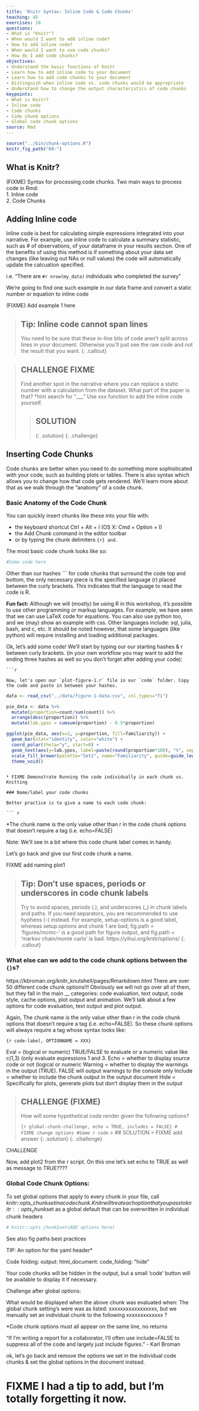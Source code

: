```yaml
---
title: 'Knitr Syntax: Inline Code & Code Chunks'
teaching: 45
exercises: 10
questions:
- What is "Knitr"?
- When would I want to add inline code?
- How to add inline code?
- When would I want to use code chunks?
- How do I add code chunks?
objectives:
- Understand the basic functions of Knitr
- Learn how to add inline code to your document
- Learn how to add code chunks to your document
- Distinguish when inline code vs. code chunks would be appropriate
- Understand how to change the output characteristics of code chunks
keypoints:
- What is Knitr?
- Inline code
- Code chunks
- Code chunk options
- Global code chunk options
source: Rmd
---
```


```r
source("../bin/chunk-options.R")
knitr_fig_path("09-")
```

## What is Knitr?
(FIXME) Syntax for processing code chunks. Two main ways to process code in Rmd:  
1. Inline code  
2. Code Chunks  

## Adding Inline code

Inline code is best for calculating simple expressions integrated into your narrative.
For example, use inline code to calculate a summary statistic, such as # of observations, of your dataframe in your results section. One of the benefits of using this method is if something about your data set changes (like leaving out NAs or null values) the code will automatically update the calcuation specified.

i.e. "There are `#r nrow(my_data)` individuals who completed the survey"

We're going to find one such example in our data frame and convert a static number or equation to inline code

(FIXME) Add example 1 here

> ## Tip: Inline code cannot span lines
> You need to be sure that these in-line bits of code aren’t split across lines in your document. Otherwise you’ll just see the raw code and not the result that you want.
{: .callout}

> ## CHALLENGE FIXME
> Find another spot in the narrative where you can replace a static number with a calculation from the dataset. What part of the paper is that? *hint search for "___" Use xxx function to add the inline code yourself.
>
>> ## SOLUTION
>> 
> {: .solution}
{: .challenge}

## Inserting Code Chunks
Code chunks are better when you need to do something more sophisticated with your code, such as building plots or tables. There is also syntax which allows you to change how that code gets rendered. We’ll learn more about that as we walk through the “anatomy” of a code chunk.  

### Basic Anatomy of the Code Chunk
You can quickly insert chunks like these into your file with:

* the keyboard shortcut Ctrl + Alt + I (OS X: Cmd + Option + I)
* the Add Chunk  command in the editor toolbar
* or by typing the chunk delimiters ```{r} and ```.

The most basic code chunk looks like so:
``` r
#Some code here
```

Other than our hashes ``` for code chunks that surround the code top and bottom, the only necessary piece is the specified language (r) placed between the curly brackets. This indicates that the language to read the code is R. 

**Fun fact:** Although we will (mostly) be using R in this workshop, it’s possible to use other programming or markup languages. For example, we have seen that we can use LaTeX code for equations. You can also use python too, and we (may) show an example with css. Other languages include: sql, julia, bash, and c, etc. It should be noted however, that some languages (like python) will require installing and loading additional packages. 

Ok, let's add some code!
We'll start by typing our our starting hashes & r between curly brackets. (in your own workflow you may want to add the ending three hashes as well so you don't forget after adding your code):

```
```r
```
```
Now, let's open our `plot-figure-1.r` file in our `code` folder. Copy the code and paste in between your hashes.

```
```r
data <- read_csv("../data/figure-1-data.csv", col_types="fi")

pie_data <- data %>%
  mutate(proportion=count/sum(count)) %>%
  arrange(desc(proportion)) %>%
  mutate(lab.ypos = cumsum(proportion) - 0.5*proportion)

ggplot(pie_data, aes(x=2, y=proportion, fill=familiarity)) +
  geom_bar(stat="identity", color="white") +
  coord_polar(theta="y", start=0) +
  geom_text(aes(y=lab.ypos, label=paste(round(proportion*100), "%", sep="")), color="white") +
  scale_fill_brewer(palette="Set1", name="Familiarity", guide=guide_legend(reverse=TRUE)) +
  theme_void()
```
```

* FIXME Demonstrate Running the code individually in each chunk vs. Knitting

### Name/label your code chunks

Better practice is to give a name to each code chunk:

``` r
```
*The chunk name is the only value other than r in the code chunk options that doesn’t require a tag (i.e. echo=FALSE)

Note: 
We’ll see in a bit where this code chunk label comes in handy. 

Let's go back and give our first code chunk a name.

FIXME add naming plot1


> ## Tip: Don't use spaces, periods or underscores in code chunk labels
>Try to avoid spaces, periods (.), and underscores (_) in chunk labels and paths. If you need separators, you are recommended to use hyphens (-) instead. For example, setup-options is a good label, whereas setup.options and chunk 1 are bad; fig.path = 'figures/mcmc-' is a good path for figure output, and fig.path = 'markov chain/monte carlo' is bad. https://yihui.org/knitr/options/
{: .callout}

### What else can we add to the code chunk options between the `{}`s? 

https://kbroman.org/knitr_knutshell/pages/Rmarkdown.html
There are over 50 different code chunk options!!! Obviously we will not go over all of them, but they fall in the main __ categories: code evaluation, text output, code style, cache options, plot output and animation. We’ll talk about a few options for code evaluation, text output and plot output.

Again, The chunk name is the only value other than r in the code chunk options that doesn’t require a tag (i.e. echo=FALSE). So these chunk options will always require a tag whose syntax looks like:

`{r code-label, OPTIONNAME = XXX}`


Eval = (logical or numeric) TRUE/FALSE to evaluate or a numeric value like c(1,3) (only evaluate expressions 1 and 3.
Echo =  whether to display source code or not (logical or numeric
Warning = whether to display the warnings in the output (TRUE). FALSE will output warnings to the console only
Include = whether to include the chunk output in the output document
Hide = Specifically for plots, generate plots but don’t display them in the output
 
 
> ## CHALLENGE (FIXME)
> How will some hypothetical code render given the following options?
>
> ```{r global-chunk-challenge, echo = TRUE, includes = FALSE}
> # FIXME change options
> #Some r code
> ```
>> ## SOLUTION
>> FIXME add answer
> {: .solution}
{: .challenge}

CHALLENGE

Now, add plot2 from the r script. On this one let’s set echo to TRUE as well as message to TRUE???? 


### Global Code Chunk Options:
To set global options that apply to every chunk in your file, call knitr::opts_chunk$set in a code chunk. Knitr will treat each option that you pass to knitr::opts_chunk$set as a global default that can be overwritten in individual chunk headers

```r
# knitr::opts_chunk$set(ADD options here)
```

See also fig paths best practices

TIP:
An option for the yaml header*

Code folding: output:
  html_document:
    code_folding: "hide"

Your code chunks will be hidden in the output, but a small ‘code’ button will be available to display it if necessary.



Challenge after global options:

What would be displayed when the above chunk was evaluated when:
The global chunk setting’s were was as listed: xxxxxxxxxxxxxxxxx, 
but we manually set an individual chunk to the following xxxxxxxxxxxxx ?
 
*Code chunk options must all appear on the same line, no returns

“If I’m writing a report for a collaborator, I’ll often use include=FALSE to suppress all of the code and largely just include figures.” - Karl Broman

ok, let's go back and remove the options we set in the individual code chunks & set the global options in the document instead. 


# FIXME I had a tip to add, but I'm totally forgetting it now. 
